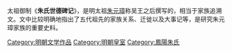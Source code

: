 {{wikisource|朱氏世德碑记}}
{{unreferenced|time=2011-04-20T00:55:29+00:00}}
太祖御制《'''朱氏世德碑记'''》，是明太祖[[朱元璋|朱元璋]]称吴王之后撰写的，相当于家族追溯文。文中比较明确地指出了五代祖先的家族关系、迁徙以及大事记等，是研究朱元璋家族的重要史料。

[[Category:明朝文学作品|Category:明朝文学作品]]
[[Category:明朝皇室|Category:明朝皇室]]
[[Category:鳳陽朱氏|Category:鳳陽朱氏]]